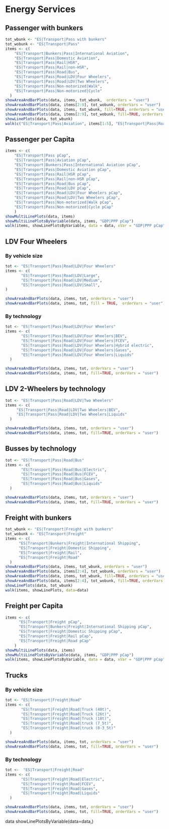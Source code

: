# Energy Services
## Passenger with bunkers
```r
tot_wbunk <- "ES|Transport|Pass with bunkers"
tot_wobunk <- "ES|Transport|Pass"
items <- c(
    "ES|Transport|Bunkers|Pass|International Aviation",
    "ES|Transport|Pass|Domestic Aviation",
    "ES|Transport|Pass|Rail|HSR",
    "ES|Transport|Pass|Rail|non-HSR",
    "ES|Transport|Pass|Road|Bus",
    "ES|Transport|Pass|Road|LDV|Four Wheelers",
    "ES|Transport|Pass|Road|LDV|Two Wheelers",
    "ES|Transport|Pass|Non-motorized|Walk",
    "ES|Transport|Pass|Non-motorized|Cycle"
  )
showAreaAndBarPlots(data, items, tot_wbunk,  orderVars = "user")
showAreaAndBarPlots(data, items[2:9], tot_wobunk, orderVars = "user")
showAreaAndBarPlots(data, items, tot_wbunk, fill=TRUE, orderVars = "user")
showAreaAndBarPlots(data, items[2:9], tot_wobunk, fill=TRUE, orderVars = "user")
showLinePlots(data, tot_wbunk)
walk(c("ES|Transport|Pass|Aviation", items[1:5], "ES|Transport|Pass|Road|LDV", items[6:9]), showLinePlots, data = data)
```

## Passenger per Capita
```r

items <- c(
    "ES|Transport|Pass pCap",
    "ES|Transport|Pass|Aviation pCap",
    "ES|Transport|Bunkers|Pass|International Aviation pCap",
    "ES|Transport|Pass|Domestic Aviation pCap",
    "ES|Transport|Pass|Rail|HSR pCap",
    "ES|Transport|Pass|Rail|non-HSR pCap",
    "ES|Transport|Pass|Road|Bus pCap",
    "ES|Transport|Pass|Road|LDV pCap",
    "ES|Transport|Pass|Road|LDV|Four Wheelers pCap",
    "ES|Transport|Pass|Road|LDV|Two Wheelers pCap",
    "ES|Transport|Pass|Non-motorized|Walk pCap",
    "ES|Transport|Pass|Non-motorized|Cycle pCap"
    )
showMultiLinePlots(data, items)    
showMultiLinePlotsByVariable(data, items, "GDP|PPP pCap")
walk(items, showLinePlotsByVariable, data = data, xVar = "GDP|PPP pCap")

```

## LDV Four Wheelers 

### By vehicle size
```r
tot <- "ES|Transport|Pass|Road|LDV|Four Wheelers"
items <- c(
       "ES|Transport|Pass|Road|LDV|Large",
       "ES|Transport|Pass|Road|LDV|Medium",
       "ES|Transport|Pass|Road|LDV|Small",
)

showAreaAndBarPlots(data, items, tot, orderVars = "user")
showAreaAndBarPlots(data, items, tot, fill = TRUE,  orderVars = "user")
```

### By technology
```r
tot <- "ES|Transport|Pass|Road|LDV|Four Wheelers"
items <- c(
       "ES|Transport|Pass|Road|LDV|Four Wheelers|BEV",
       "ES|Transport|Pass|Road|LDV|Four Wheelers|FCEV",
       "ES|Transport|Pass|Road|LDV|Four Wheelers|Hybrid electric",
       "ES|Transport|Pass|Road|LDV|Four Wheelers|Gases",
       "ES|Transport|Pass|Road|LDV|Four Wheelers|Liquids"
  )

showAreaAndBarPlots(data, items, tot, orderVars = "user")
showAreaAndBarPlots(data, items, tot, fill=TRUE, orderVars = "user")
```

## LDV 2-Wheelers by technology
```r
tot <- "ES|Transport|Pass|Road|LDV|Two Wheelers"
items <- c(
     "ES|Transport|Pass|Road|LDV|Two Wheelers|BEV",
     "ES|Transport|Pass|Road|LDV|Two Wheelers|Liquids" 
  )

showAreaAndBarPlots(data, items, tot, orderVars = "user")
showAreaAndBarPlots(data, items, tot, fill=TRUE, orderVars = "user")
```

## Busses by technology
```r
tot <- "ES|Transport|Pass|Road|Bus"
items <- c(
       "ES|Transport|Pass|Road|Bus|Electric",
       "ES|Transport|Pass|Road|Bus|FCEV",
       "ES|Transport|Pass|Road|Bus|Gases",
       "ES|Transport|Pass|Road|Bus|Liquids" 
  )

showAreaAndBarPlots(data, items, tot, orderVars = "user")
showAreaAndBarPlots(data, items, tot, fill=TRUE, orderVars = "user")
```

## Freight with bunkers
```r
tot_wbunk <- "ES|Transport|Freight with bunkers"
tot_wobunk <- "ES|Transport|Freight"
items <- c(
      "ES|Transport|Bunkers|Freight|International Shipping",
      "ES|Transport|Freight|Domestic Shipping",
      "ES|Transport|Freight|Rail",
      "ES|Transport|Freight|Road"
  )
showAreaAndBarPlots(data, items, tot_wbunk, orderVars = "user")
showAreaAndBarPlots(data, items[2:4], tot_wobunk, orderVars = "user")
showAreaAndBarPlots(data, items, tot_wbunk, fill=TRUE, orderVars = "user")
showAreaAndBarPlots(data, items[2:4], tot_wobunk, fill=TRUE, orderVars = "user")
showLinePlots(data, tot_wbunk)
walk(items, showLinePlots, data=data)
```



## Freight per Capita
```r

items <- c(
      "ES|Transport|Freight pCap",
      "ES|Transport|Bunkers|Freight|International Shipping pCap",
      "ES|Transport|Freight|Domestic Shipping pCap",
      "ES|Transport|Freight|Rail pCap",
      "ES|Transport|Freight|Road pCap"
    )
showMultiLinePlots(data, items)    
showMultiLinePlotsByVariable(data, items, "GDP|PPP pCap")
walk(items, showLinePlotsByVariable, data = data, xVar = "GDP|PPP pCap")

```

## Trucks

### By vehicle size
```r
tot <- "ES|Transport|Freight|Road"
items <- c(
       "ES|Transport|Freight|Road|Truck (40t)",
       "ES|Transport|Freight|Road|Truck (26t)",
       "ES|Transport|Freight|Road|Truck (18t)",
       "ES|Transport|Freight|Road|truck (7_5t)",
       "ES|Transport|Freight|Road|truck (0-3_5t)"
  )

showAreaAndBarPlots(data, items, tot, orderVars = "user")
showAreaAndBarPlots(data, items, tot, fill=TRUE, orderVars = "user")
```

### By technology
```r
tot <-  "ES|Transport|Freight|Road"
items <- c(
       "ES|Transport|Freight|Road|Electric",
       "ES|Transport|Freight|Road|FCEV",
       "ES|Transport|Freight|Road|Gases",
       "ES|Transport|Freight|Road|Liquids"
  )

showAreaAndBarPlots(data, items, tot, orderVars = "user")
showAreaAndBarPlots(data, items, tot, fill=TRUE, orderVars = "user")
```

data
showLinePlotsByVariable(data=data,)
